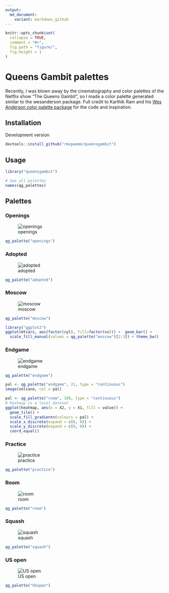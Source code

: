 ```yaml
---
output:
  md_document:
    variant: markdown_github
---
```


<!-- README.md is generated from README.Rmd. Please edit that file -->

```r
knitr::opts_chunk$set(
  collapse = TRUE,
  comment = "#>",
  fig.path = "figure/",
  fig.height = 1
)
```

# Queens Gambit palettes

Recently, I was blown away by the cinematography and color palettes of the Netflix show "The Queens Gambit", so I made a color palette generated similar to the wesanderson package. Full credit to Karthik Ram and his [Wes Anderson color palette package](https://github.com/karthik/wesanderson) for the code and inspiration.


## Installation

Development version

```r
devtools::install_github("rmvpaeme/queensgambit")
```

## Usage

```r
library("queensgambit")

# See all palettes
names(qg_palettes)
```

## Palettes

### Openings

![openings](./figure/openings.jpg)
```r
qg_palette("openings")
```

### Adopted

![adopted](./figure/adopted.jpg)

```r
qg_palette("adopted")
```

### Moscow

![moscow](./figure/moscow.jpg)

```r
qg_palette("moscow")
```

```r
library("ggplot2")
ggplot(mtcars, aes(factor(cyl), fill=factor(vs))) +  geom_bar() +
  scale_fill_manual(values = qg_palette("moscow")[2:3]) + theme_bw()
```

### Endgame

![endgame](./figure/endgame.jpg)

```r
qg_palette("endgame")
```


```r
pal <- qg_palette("endgame", 21, type = "continuous")
image(volcano, col = pal)
```

```r
pal <- qg_palette("room", 100, type = "continuous")
# heatmap is a local dataset
ggplot(heatmap, aes(x = X2, y = X1, fill = value)) +
  geom_tile() + 
  scale_fill_gradientn(colours = pal) + 
  scale_x_discrete(expand = c(0, 0)) +
  scale_y_discrete(expand = c(0, 0)) + 
  coord_equal() 
```

### Practice

![practice](./figure/practice.jpg)

```r
qg_palette("practice")
```

### Room

![room](./figure/room.jpg)

```r
qg_palette("room")
```

### Squash

![squash](./figure/squash.jpg)

```r
qg_palette("squash")
```

### US open

![US open](./figure/USopen.jpg)

```r
qg_palette("USopen")
```
